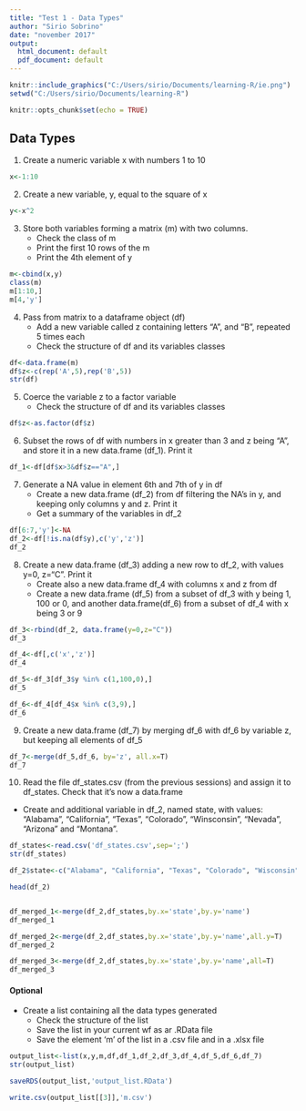 ```yaml
---
title: "Test 1 - Data Types"
author: "Sirio Sobrino"
date: "november 2017"
output:
  html_document: default
  pdf_document: default
---
```


```r
knitr::include_graphics("C:/Users/sirio/Documents/learning-R/ie.png")
setwd("C:/Users/sirio/Documents/learning-R")
```


```r
knitr::opts_chunk$set(echo = TRUE)
```

## Data Types

1. Create a numeric variable x with numbers 1 to 10

```r
x<-1:10
```

2. Create a new variable, y, equal to the square of x

```r
y<-x^2
```

3. Store both variables forming a matrix (m) with two columns.
   + Check the class of m
   + Print the first 10 rows of the m
   + Print the 4th element of y 

```r
m<-cbind(x,y)
class(m)
m[1:10,]
m[4,'y']
```

4. Pass from matrix to a dataframe object (df)
   + Add a new variable called z containing letters "A", and "B", repeated 5 times each
   + Check the structure of df and its variables classes

```r
df<-data.frame(m)
df$z<-c(rep('A',5),rep('B',5))
str(df)
```

5. Coerce the variable z to a factor variable
   + Check the structure of df and its variables classes

```r
df$z<-as.factor(df$z)
```



6. Subset the rows of df with numbers in x greater than 3 and z being "A", and store it in a new data.frame (df_1). Print it

```r
df_1<-df[df$x>3&df$z=="A",]
```


7. Generate a NA value in element 6th and 7th of y in df 
   + Create a new data.frame (df_2) from df filtering the NA's in y, and keeping only columns y and z. Print it
   + Get a summary of the variables in df_2

```r
df[6:7,'y']<-NA
df_2<-df[!is.na(df$y),c('y','z')]
df_2
```

8. Create a new data.frame (df_3) adding a new row to df_2, with values y=0, z="C". Print it
   + Create also a new data.frame df_4 with columns x and z from df
   + Create a new data.frame (df_5) from a subset of df_3 with y being 1, 100 or 0, 
    and another data.frame(df_6) from a subset of df_4 with x being 3 or 9 

```r
df_3<-rbind(df_2, data.frame(y=0,z="C"))
df_3

df_4<-df[,c('x','z')]
df_4

df_5<-df_3[df_3$y %in% c(1,100,0),]
df_5 

df_6<-df_4[df_4$x %in% c(3,9),]
df_6 

```


9. Create a new data.frame (df_7) by merging df_6 with df_6 by variable z, but keeping all elements of df_5

```r
df_7<-merge(df_5,df_6, by='z', all.x=T)
df_7
```



10. Read the file df_states.csv (from the previous sessions) and assign it to df_states. Check that it’s now a data.frame
  + Create and additional variable in df_2, named state, with values: "Alabama", "California", "Texas", "Colorado", "Winsconsin", "Nevada", "Arizona" and "Montana".

   
```r
df_states<-read.csv('df_states.csv',sep=';')
str(df_states)

df_2$state<-c("Alabama", "California", "Texas", "Colorado", "Wisconsin", "Nevada", "Arizona" , "Montana")

head(df_2)


df_merged_1<-merge(df_2,df_states,by.x='state',by.y='name')
df_merged_1

df_merged_2<-merge(df_2,df_states,by.x='state',by.y='name',all.y=T)
df_merged_2

df_merged_3<-merge(df_2,df_states,by.x='state',by.y='name',all=T)
df_merged_3
```



#### Optional
+ Create a list containing all the data types generated
    + Check the structure of the list
    + Save the list in your current wf as ar .RData file
    + Save the element 'm' of the list in a .csv file and in a .xlsx file
    
```r
output_list<-list(x,y,m,df,df_1,df_2,df_3,df_4,df_5,df_6,df_7)
str(output_list)

saveRDS(output_list,'output_list.RData')

write.csv(output_list[[3]],'m.csv')


```
    